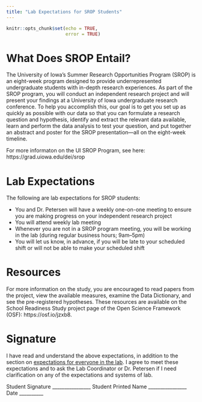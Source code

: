 ```yaml
---
title: "Lab Expectations for SROP Students"
---
```


```r
knitr::opts_chunk$set(echo = TRUE,
                      error = TRUE)
```

# What Does SROP Entail?

The University of Iowa's Summer Research Opportunities Program (SROP) is an eight-week program designed to provide underrepresented undergraduate students with in-depth research experiences.
As part of the SROP program, you will conduct an independent research project and will present your findings at a University of Iowa undergraduate research conference.
To help you accomplish this, our goal is to get you set up as quickly as possible with our data so that you can formulate a research question and hypothesis, identify and extract the relevant data available, learn and perform the data analysis to test your question, and put together an abstract and poster for the SROP presentation—all on the eight-week timeline.

For more informaton on the UI SROP Program, see here: https://grad.uiowa.edu/dei/srop

# Lab Expectations

The following are lab expectations for SROP students:

- You and Dr. Petersen will have a weekly one-on-one meeting to ensure you are making progress on your independent research project
- You will attend weekly lab meeting
- Whenever you are not in a SROP program meeting, you will be working in the lab (during regular business hours; 9am–5pm)
- You will let us know, in advance, if you will be late to your scheduled shift or will not be able to make your scheduled shift

# Resources

For more information on the study, you are encouraged to read papers from the project, view the available measures, examine the Data Dictionary, and see the pre-registered hypotheses.
These resources are available on the School Readiness Study project page of the Open Science Framework (OSF): https://osf.io/jzxb8.

# Signature

I have read and understand the above expectations, in addition to the section on [expectations for everyone in the lab](https://devpsylab.github.io/LabWiki/expectations-everyone.html).
I agree to meet these expectations and to ask the Lab Coordinator or Dr. Petersen if I need clarification on any of the expectations and systems of lab.

Student Signature ________________	Student Printed Name ________________ Date __________
